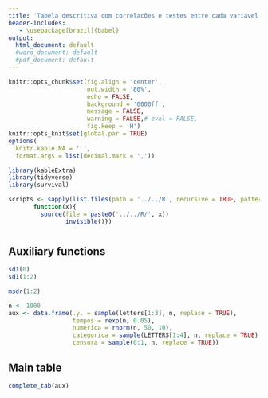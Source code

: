 ```yaml
---
title: 'Tabela descritiva com correlacões e testes entre cada variável e os `tempos de falha`'
header-includes:
   - \usepackage[brazil]{babel}
output:
  html_document: default
  #word_document: default
  #pdf_document: default
---
```


```r
knitr::opts_chunk$set(fig.align = 'center',
                      out.width = '80%',
                      echo = FALSE,
                      background = '0000ff',
                      message = FALSE,
                      warning = FALSE,# eval = FALSE,
                      fig.keep = 'H')
knitr::opts_knit$set(global.par = TRUE)
options(
  knitr.kable.NA = ' ',
  format.args = list(decimal.mark = ','))

```

```r
library(kableExtra)
library(tidyverse)
library(survival)

scripts <- sapply(list.files(path = '../../R', recursive = TRUE, pattern = "*.R$"),
       function(x){
         source(file = paste0('../../R/', x))
                invisible()})
```

# 

<!-- Sugestões do do Prof Reinaldo -->
<!-- 1. Adicionar análise sem censura de tempo médio,etc -->
<!--    1.1 Adicionar percentual de censura -->

## Auxiliary functions

```r
sd1(0)
sd1(1:2)
```

```r
msdr(1:2)
```

```r
n <- 1000
aux <- data.frame(.y. = sample(letters[1:3], n, replace = TRUE),
                  tempos = rexp(n, 0.05),
                  numerica = rnorm(n, 50, 10),
                  categorica = sample(LETTERS[1:4], n, replace = TRUE),
                  censura = sample(0:1, n, replace = TRUE))
```

## Main table

```r
complete_tab(aux)
```

